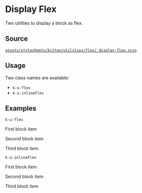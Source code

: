 
<Meta title="Documentation/CSS Utilities/Flex/_Display Flex" />

# Display Flex

Two utilities to display a block as flex.

## Source

[`assets/stylesheets/kitten/utilities/flex/_display-flex.scss`](https://github.com/KissKissBankBank/kitten/blob/master/assets/stylesheets/kitten/utilities/flex/_display-flex.scss)

## Usage

Two class names are available:

- `k-u-flex`
- `k-u-inlineFlex`

## Examples

`k-u-flex`
<Canvas className="has-overrides show-flex">
<div className="k-u-flex">
  <p>
    First block item
  </p>
  <p>
    Second block item
  </p>
  <p>
    Third block item
  </p>
</div>
</Canvas>

`k-u-inlineFlex`
<Canvas className="has-overrides show-flex">
<div className="k-u-inlineFlex">
  <p>
    First block item
  </p>
  <p>
    Second block item
  </p>
  <p>
    Third block item
  </p>
</div>
</Canvas>
